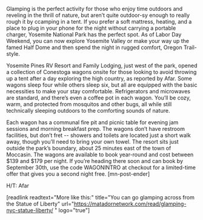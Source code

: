 Glamping is the perfect activity for those who enjoy time outdoors and reveling in the thrill of nature, but aren’t quite outdoor-sy enough to really rough it by ccamping in a tent. If you prefer a soft mattress, heating, and a place to plug in your phone for the night without carrying a portable charger, Yosemite National Park has the perfect spot. As of Labor Day Weekend, you can now explore Yosemite Valley or make your way up the famed Half Dome and then spend the night in rugged comfort, Oregon Trail-style.

Yosemite Pines RV Resort and Family Lodging, just west of the park, opened a collection of Conestoga wagons onsite for those looking to avoid throwing up a tent after a day exploring the high country, as reported by Afar. Some wagons sleep four while others sleep six, but all are equipped with the basic necessities to make your stay comfortable. Refrigerators and microwaves are standard, and there’s even a coffee pot in each wagon. You’ll be cozy, warm, and protected from mosquitos and other bugs, all while still technically sleeping outdoors to the comforting sounds of nature.

Each wagon has a communal fire pit and picnic table for evening jam sessions and morning breakfast prep. The wagons don’t have restroom facilities, but don’t fret -- showers and toilets are located just a short walk away, though you’ll need to bring your own towel. The resort sits just outside the park’s boundary, about 25 minutes east of the town of Moccasin. The wagons are available to book year-round and cost between $139 and $179 per night. If you’re heading there soon and can book by September 30th, use the code WAGONINTRO at checkout for a limited-time offer that gives you a second night free. [mn-post-ender]

H/T: Afar

[readlink readtext="More like this:" title="You can go glamping across from the Statue of Liberty" url="https://matadornetwork.com/read/glamping-nyc-statue-liberty/
" logo="true"]
